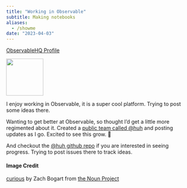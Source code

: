 ```yaml
---
title: "Working in Observable"
subtitle: Making notebooks
aliases: 
  - /showme
date: "2023-04-03"
---
```


<a class="btn btn-success" href="https://observablehq.com/@zachbogart?tab=profile" role="button"><i class="bi bi-stars"></i> ObservableHQ Profile</a>
<br>

<!-- Icon Image: Small -->
![](images/showme0.svg){fig-align="left" width="100"}

I enjoy working in Observable, it is a super cool platform. Trying to post some ideas there.

Wanting to get better at Observable, so thought I'd get a little more regimented about it. Created a [public team called @huh](https://observablehq.com/@huh?tab=profile) and posting updates as I go. Excited to see this grow. 🌱

And checkout the [@huh github repo](https://github.com/zachbogart/huh-data) if you are interested in seeing progress. Trying to post issues there to track ideas.

<!--Noun Image Credit-->
#### Image Credit
[curious](https://thenounproject.com/icon/curious-4181217/) by Zach Bogart from [the Noun Project](https://thenounproject.com/zachbogart)
